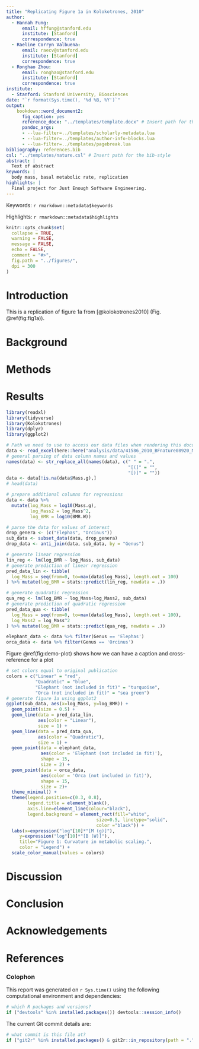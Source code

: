 ```yaml
---
title: "Replicating Figure 1a in Kolokotrones, 2010"
author:
  - Hannah Fung:
      email: hffung@stanford.edu
      institute: [Stanford]
      correspondence: true
  - Raeline Corryn Valbuena:
      email: raecv@stanford.edu
      institute: [Stanford]
      correspondence: true
  - Ronghao Zhou:
      email: ronghao@stanford.edu
      institute: [Stanford]
      correspondence: true
institute:
  - Stanford: Stanford University, Biosciences
date: "`r format(Sys.time(), '%d %B, %Y')`"
output: 
    bookdown::word_document2:
      fig_caption: yes
      reference_docx: "../templates/template.docx" # Insert path for the DOCX file
      pandoc_args:
      - --lua-filter=../templates/scholarly-metadata.lua
      - --lua-filter=../templates/author-info-blocks.lua
      - --lua-filter=../templates/pagebreak.lua
bibliography: references.bib
csl: "../templates/nature.csl" # Insert path for the bib-style
abstract: |
  Text of abstract
keywords: |
  body mass, basal metabolic rate, replication
highlights: |
  Final project for Just Enough Software Engineering. 
---
```


<!-- This is the format for text comments that will be ignored during renderings. Do not put R code in these comments because it will not be ignored. -->

<!-- With the following code you can access and display values from the yml header above. -->

Keywords: `r rmarkdown::metadata$keywords`

Highlights: `r rmarkdown::metadata$highlights`

<!-- The following code chunk defines some general settings how code chunks should behave. -->

```r
knitr::opts_chunk$set(
  collapse = TRUE,
  warning = FALSE,
  message = FALSE,
  echo = FALSE,
  comment = "#>",
  fig.path = "../figures/",
  dpi = 300
)
```

<!-- The actual document text starts here: -->

# Introduction

This is a replication of figure 1a from [@kolokotrones2010] (Fig. \@ref(fig:fig1a)).

# Background

# Methods

# Results

```r
library(readxl)
library(tidyverse)
library(Kolokotrones)
library(dplyr)
library(ggplot2)
```

```r
# Path we need to use to access our data files when rendering this document
data <- read_excel(here::here("analysis/data/41586_2010_BFnature08920_MOESM90_ESM_elephant.xls"), skip = 6)
# general parsing of data column names and values
names(data) <- str_replace_all(names(data), c(" " = ".",
                                              "[(]" = "",
                                              "[)]" = ""))
data <- data[!is.na(data$Mass.g),]
# head(data)
```

```r
# prepare additional columns for regressions
data <- data %>%
  mutate(log_Mass = log10(Mass.g),
         log_Mass2 = log_Mass^2, 
         log_BMR = log10(BMR.W))

# parse the data for values of interest 
drop_genera <- (c("Elephas", "Orcinus"))
sub_data <- subset_data(data, drop_genera)
drop_data <- anti_join(data, sub_data, by = "Genus")

# generate linear regression
lin_reg <- lm(log_BMR ~ log_Mass, sub_data)
# generate prediction of linear regression
pred_data_lin <- tibble(
  log_Mass = seq(from=0, to=max(data$log_Mass), length.out = 100)
) %>% mutate(log_BMR = stats::predict(lin_reg, newdata = .))

# generate quadratic regression
qua_reg <- lm(log_BMR ~ log_Mass+log_Mass2, sub_data)
# generate prediction of quadratic regression
pred_data_qua <- tibble(
  log_Mass = seq(from=0, to=max(data$log_Mass), length.out = 100),
  log_Mass2 = log_Mass^2
) %>% mutate(log_BMR = stats::predict(qua_reg, newdata = .))
```


```r
elephant_data <- data %>% filter(Genus == 'Elephas')
orca_data <- data %>% filter(Genus == 'Orcinus')
```

Figure \@ref(fig:demo-plot) shows how we can have a caption and cross-reference for a plot

```r
# set colors equal to original publication
colors = c("Linear" = "red",
           "Quadratic" = "blue",
           "Elephant (not included in fit)" = "turquoise",
           "Orca (not included in fit)" = "sea green")
# generate figure 1a using ggplot2
ggplot(sub_data, aes(x=log_Mass, y=log_BMR)) + 
  geom_point(size = 0.5) +
  geom_line(data = pred_data_lin,
            aes(color = "Linear"),
            size = 1) +
  geom_line(data = pred_data_qua, 
            aes(color = "Quadratic"),
            size = 1) + 
  geom_point(data = elephant_data,
             aes(color = 'Elephant (not included in fit)'),
             shape = 15,
             size = 2) +
  geom_point(data = orca_data,
             aes(color = 'Orca (not included in fit)'),
             shape = 15,
             size = 2)+
  theme_minimal() +
  theme(legend.position=c(0.3, 0.8),
        legend.title = element_blank(),
        axis.line=element_line(colour="black"), 
        legend.background = element_rect(fill="white",
                                  size=0.5, linetype="solid", 
                                  color ="black")) +
  labs(x=expression("log"[10]*"[M (g)]"), 
     y=expression("log"[10]*"[B (W)]"), 
     title="Figure 1: Curvature in metabolic scaling.",
     color = "Legend") +
  scale_color_manual(values = colors)

```

# Discussion

# Conclusion

# Acknowledgements

<!-- The following line inserts a page break  -->

\newpage

# References

<!-- The following line ensures the references appear here for the MS Word or HTML output files, rather than right at the end of the document (this will not work for PDF files):  -->

::: {#refs}
:::

\newpage

### Colophon

This report was generated on `r Sys.time()` using the following computational environment and dependencies:

```r
# which R packages and versions?
if ("devtools" %in% installed.packages()) devtools::session_info()
```

The current Git commit details are:

```r
# what commit is this file at? 
if ("git2r" %in% installed.packages() & git2r::in_repository(path = ".")) git2r::repository(here::here())  
```
